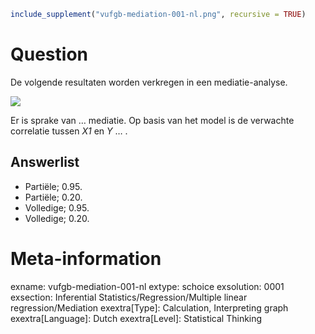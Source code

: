 ```{r, echo = FALSE, results = "hide"}
include_supplement("vufgb-mediation-001-nl.png", recursive = TRUE)
```

Question
========
De volgende resultaten worden verkregen in een mediatie-analyse. 

![](vufgb-mediation-001-nl.png)

Er is sprake van ... mediatie. Op basis van het model is de verwachte correlatie tussen *X1* en *Y* ... .

Answerlist
----------
* Partiële; 0.95. 
* Partiële; 0.20.
* Volledige; 0.95.
* Volledige; 0.20.

Meta-information
================
exname: vufgb-mediation-001-nl
extype: schoice
exsolution: 0001
exsection: Inferential Statistics/Regression/Multiple linear regression/Mediation
exextra[Type]: Calculation, Interpreting graph
exextra[Language]: Dutch
exextra[Level]: Statistical Thinking